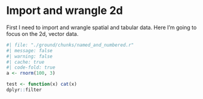 # Import and wrangle 2d

First I need to import and wrangle spatial and tabular data. Here I'm going to
focus on the 2d, vector data.

```r
#| file: "./ground/chunks/named_and_numbered.r"
#| message: false
#| warning: false
#| cache: true  
#| code-fold: true
a <- rnorm(100, 3)

test <- function(x) cat(x)
dplyr::filter
```
